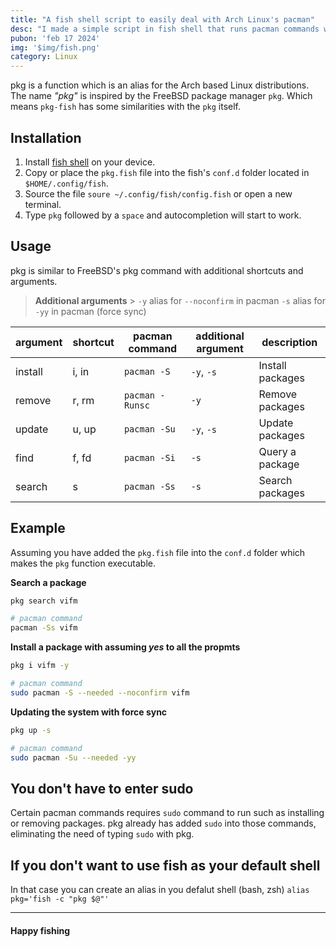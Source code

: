 ```yaml
---
title: "A fish shell script to easily deal with Arch Linux's pacman"
desc: "I made a simple script in fish shell that runs pacman commands without those hard-to-remember arguments and flags. In fact it resembles FreeBSD's pkg commands."
pubon: 'feb 17 2024'
img: '$img/fish.png'
category: Linux
---
```


pkg is a function which is an alias for the Arch based Linux distributions. The name _"pkg"_ is inspired by the FreeBSD package manager `pkg`. Which means `pkg-fish` has some similarities with the `pkg` itself.

## Installation

1. Install [fish shell](https://fishshell.com/) on your device.
2. Copy or place the `pkg.fish` file into the fish's `conf.d` folder located in `$HOME/.config/fish`.
3. Source the file `soure ~/.config/fish/config.fish` or open a new terminal.
4. Type `pkg` followed by a `space` and autocompletion will start to work.

## Usage

pkg is similar to FreeBSD's pkg command with additional shortcuts and arguments.

> **Additional arguments** > `-y` alias for `--noconfirm` in pacman
> `-s` alias for `-yy` in pacman (force sync)

| argument | shortcut | pacman command  | additional argument | description      |
| -------- | -------- | --------------- | ------------------- | ---------------- |
| install  | i, in    | `pacman -S`     | `-y`, `-s`          | Install packages |
| remove   | r, rm    | `pacman -Runsc` | `-y`                | Remove packages  |
| update   | u, up    | `pacman -Su`    | `-y`, `-s`          | Update packages  |
| find     | f, fd    | `pacman -Si`    | `-s`                | Query a package  |
| search   | s        | `pacman -Ss`    | `-s`                | Search packages  |

## Example

Assuming you have added the `pkg.fish` file into the `conf.d` folder which makes the `pkg` function executable.

**Search a package**

```bash
pkg search vifm

# pacman command
pacman -Ss vifm
```

**Install a package with assuming _yes_ to all the propmts**

```bash
pkg i vifm -y

# pacman command
sudo pacman -S --needed --noconfirm vifm
```

**Updating the system with force sync**

```bash
pkg up -s

# pacman command
sudo pacman -Su --needed -yy
```

## You don't have to enter sudo

Certain pacman commands requires `sudo` command to run such as installing or removing packages. pkg already has added `sudo` into those commands, eliminating the need of typing `sudo` with pkg.

## If you don't want to use fish as your default shell

In that case you can create an alias in you defalut shell (bash, zsh) `alias pkg='fish -c "pkg $@"'`

---

#### Happy fishing
